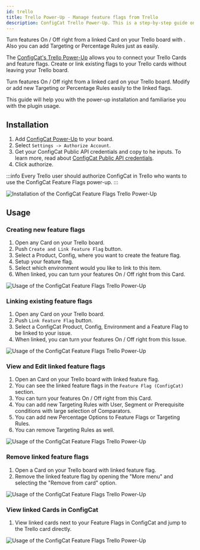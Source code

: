 ```yaml
---
id: trello
title: Trello Power-Up - Manage feature flags from Trello
description: ConfigCat Trello Power-Up. This is a step-by-step guide on how to connect and manage feature flags from Trello boards and cards.
---
```


Turn features On / Off right from a linked Card on your Trello board with . Also you can add Targeting or Percentage Rules just as easily.

The <a href="https://trello.com/power-ups/5e694b66d2511a3601ebd0fb" target="_blank">ConfigCat's Trello Power-Up</a> allows you to connect your Trello Cards and feature flags. Create or link existing flags to your Trello cards without leaving your Trello board.

Turn features On / Off right from a linked card on your Trello board. Modify or add new Targeting or Percentage Rules easily to the linked flags.

This guide will help you with the power-up installation and familiarise you with the plugin usage.

## Installation

1. Add <a href="https://trello.com/power-ups/5e694b66d2511a3601ebd0fb" target="_blank">ConfigCat Power-Up</a> to your board.
2. Select `Settings -> Authorize Account`.
3. Get your ConfigCat Public API credentials and copy to he inputs. To learn more, read about <a href="https://app.configcat.com/my-account/public-api-credentials" target="_blank">ConfigCat Public API credentials</a>.
4. Click authorize.

:::info
Every Trello user should authorize ConfigCat in Trello who wants to use the ConfigCat Feature Flags power-up.
:::

<img src="/docs/assets/trello_enable.gif" className="zoomable" alt="Installation of the ConfigCat Feature Flags Trello Power-Up" />

## Usage

### Creating new feature flags

1. Open any Card on your Trello board.
2. Push `Create and Link Feature Flag` button.
3. Select a Product, Config, where you want to create the feature flag.
4. Setup your feature flag.
5. Select which environment would you like to link to this item.
6. When linked, you can turn your features On / Off right from this Card.

<img src="/docs/assets/trello_use.gif" className="zoomable" alt="Usage of the ConfigCat Feature Flags Trello Power-Up" />

### Linking existing feature flags

1. Open any Card on your Trello board.
2. Push `Link Feature Flag` button.
3. Select a ConfigCat Product, Config, Environment and a Feature Flag to be linked to your issue.
4. When linked, you can turn your features On / Off right from this Issue.

<img src="/docs/assets/trello_use.gif" className="zoomable" alt="Usage of the ConfigCat Feature Flags Trello Power-Up" />

### View and Edit linked feature flags

1. Open an Card on your Trello board with linked feature flag.
2. You can see the linked feature flags in the `Feature Flag (ConfigCat)` section.
3. You can turn your features On / Off right from this Card.
4. You can add new Targeting Rules with User, Segment or Prerequisite conditions with large selection of Comparators.
5. You can add new Percentage Options to Feature Flags or Targeting Rules.
6. You can remove Targeting Rules as well.

<img src="/docs/assets/trello_use.gif" className="zoomable" alt="Usage of the ConfigCat Feature Flags Trello Power-Up" />

### Remove linked feature flags

1. Open a Card on your Trello board with linked feature flag.
2. Remove the linked feature flag by opening the "More menu" and selecting the "Remove from card" option.

<img src="/docs/assets/trello_use.gif" className="zoomable" alt="Usage of the ConfigCat Feature Flags Trello Power-Up" />

### View linked Cards in ConfigCat

1. View linked cards next to your Feature Flags in ConfigCat and jump to the Trello card directly.

<img src="/docs/assets/trello_use.gif" className="zoomable" alt="Usage of the ConfigCat Feature Flags Trello Power-Up" />

